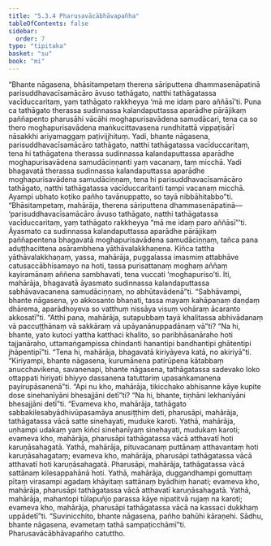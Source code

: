 ```yaml
---
title: "5.3.4 Pharusavācābhāvapañha"
tableOfContents: false
sidebar:
  order: 7
type: "tipitaka"
basket: "su"
book: "mi"
---
```



<DynamicBreadcrumb />

<Division number="141" book="mi">

<Paragraph number="784" book="mi">
“Bhante nāgasena, bhāsitampetaṃ therena sāriputtena dhammasenāpatinā parisuddhavacīsamācāro āvuso tathāgato, natthi tathāgatassa vacīduccaritaṃ, yaṃ tathāgato rakkheyya ‘mā me idaṃ paro aññāsī’ti. Puna ca tathāgato therassa sudinnassa kalandaputtassa aparādhe pārājikaṃ paññapento pharusāhi vācāhi moghapurisavādena samudācari, tena ca so thero moghapurisavādena maṅkucittavasena rundhitattā vippaṭisārī nāsakkhi ariyamaggaṃ paṭivijjhituṃ. Yadi, bhante nāgasena, parisuddhavacīsamācāro tathāgato, natthi tathāgatassa vacīduccaritaṃ, tena hi tathāgatena therassa sudinnassa kalandaputtassa aparādhe moghapurisavādena samudāciṇṇanti yaṃ vacanaṃ, taṃ micchā. Yadi bhagavatā therassa sudinnassa kalandaputtassa aparādhe moghapurisavādena samudāciṇṇaṃ, tena hi parisuddhavacīsamācāro tathāgato, natthi tathāgatassa vacīduccaritanti tampi vacanaṃ micchā. Ayampi ubhato koṭiko pañho tavānuppatto, so tayā nibbāhitabbo”ti.
</Paragraph>

<Paragraph number="785" book="mi">
“Bhāsitampetaṃ, mahārāja, therena sāriputtena dhammasenāpatinā—  ‘parisuddhavacīsamācāro āvuso tathāgato, natthi tathāgatassa vacīduccaritaṃ, yaṃ tathāgato rakkheyya “mā me idaṃ paro aññāsī”’ti. Āyasmato ca sudinnassa kalandaputtassa aparādhe pārājikaṃ paññapentena bhagavatā moghapurisavādena samudāciṇṇaṃ, tañca pana aduṭṭhacittena asārambhena yāthāvalakkhaṇena. Kiñca tattha yāthāvalakkhaṇaṃ, yassa, mahārāja, puggalassa imasmiṃ attabhāve catusaccābhisamayo na hoti, tassa purisattanaṃ moghaṃ aññaṃ kayiramānaṃ aññena sambhavati, tena vuccati ‘moghapuriso’ti. Iti, mahārāja, bhagavatā āyasmato sudinnassa kalandaputtassa sabhāvavacanena samudāciṇṇaṃ, no abhūtavādenā”ti.
</Paragraph>

<Paragraph number="786" book="mi">
“Sabhāvampi, bhante nāgasena, yo akkosanto bhaṇati, tassa mayaṃ kahāpaṇaṃ daṇḍaṃ dhārema, aparādhoyeva so vatthuṃ nissāya visuṃ vohāraṃ ācaranto akkosatī”ti. “Atthi pana, mahārāja, sutapubbaṃ tayā khalitassa abhivādanaṃ vā paccuṭṭhānaṃ vā sakkāraṃ vā upāyanānuppadānaṃ vā”ti? “Na hi, bhante, yato kutoci yattha katthaci khalito, so paribhāsanāraho hoti tajjanāraho, uttamaṅgampissa chindanti hanantipi bandhantipi ghātentipi jhāpentipī”ti. “Tena hi, mahārāja, bhagavatā kiriyāyeva katā, no akiriyā”ti.
</Paragraph>

<Paragraph number="787" book="mi">
“Kiriyampi, bhante nāgasena, kurumānena patirūpena kātabbaṃ anucchavikena, savanenapi, bhante nāgasena, tathāgatassa sadevako loko ottappati hiriyati bhiyyo dassanena tatuttariṃ upasaṅkamanena payirupāsanenā”ti. “Api nu kho, mahārāja, tikicchako abhisanne kāye kupite dose sinehanīyāni bhesajjāni detī”ti? “Na hi, bhante, tiṇhāni lekhanīyāni bhesajjāni detī”ti. “Evameva kho, mahārāja, tathāgato sabbakilesabyādhivūpasamāya anusiṭṭhiṃ deti, pharusāpi, mahārāja, tathāgatassa vācā satte sinehayati, muduke karoti. Yathā, mahārāja, uṇhampi udakaṃ yaṃ kiñci sinehanīyaṃ sinehayati, mudukaṃ karoti; evameva kho, mahārāja, pharusāpi tathāgatassa vācā atthavatī hoti karuṇāsahagatā. Yathā, mahārāja, pituvacanaṃ puttānaṃ atthavantaṃ hoti karuṇāsahagataṃ; evameva kho, mahārāja, pharusāpi tathāgatassa vācā atthavatī hoti karuṇāsahagatā. Pharusāpi, mahārāja, tathāgatassa vācā sattānaṃ kilesappahānā hoti. Yathā, mahārāja, duggandhampi gomuttaṃ pītaṃ virasampi agadaṃ khāyitaṃ sattānaṃ byādhiṃ hanati; evameva kho, mahārāja, pharusāpi tathāgatassa vācā atthavatī karuṇāsahagatā. Yathā, mahārāja, mahantopi tūlapuñjo parassa kāye nipatitvā rujaṃ na karoti; evameva kho, mahārāja, pharusāpi tathāgatassa vācā na kassaci dukkhaṃ uppādetī”ti. “Suvinicchito, bhante nāgasena, pañho bahūhi kāraṇehi. Sādhu, bhante nāgasena, evametaṃ tathā sampaṭicchāmī”ti.

</Paragraph>
</Division>

<Paragraph number="788" type="center" book="mi">
Pharusavācābhāvapañho catuttho.
</Paragraph>
